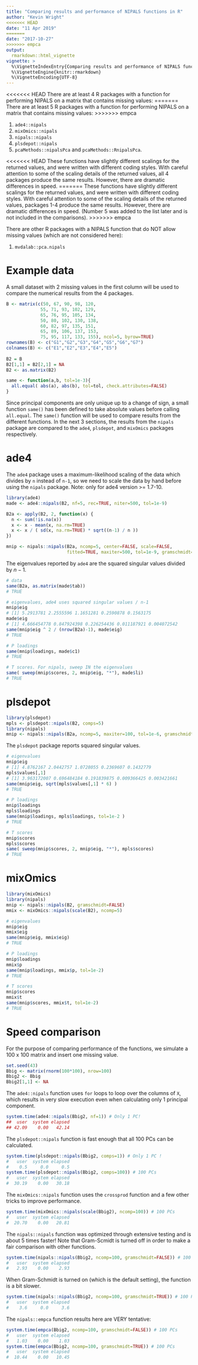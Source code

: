 ```yaml
---
title: "Comparing results and performance of NIPALS functions in R"
author: "Kevin Wright"
<<<<<<< HEAD
date: "11 Apr 2019"
=======
date: "2017-10-27"
>>>>>>> empca
output:
  rmarkdown::html_vignette
vignette: >
  %\VignetteIndexEntry{Comparing results and performance of NIPALS functions in R}
  %\VignetteEngine{knitr::rmarkdown} 
  %\VignetteEncoding{UTF-8}
---
```


<<<<<<< HEAD
There are at least 4 R packages with a function for performing NIPALS on a matrix that contains missing values:
=======
There are at least 5 R packages with a function for performing NIPALS on a matrix that contains missing values:
>>>>>>> empca

1. `ade4::nipals`
2. `mixOmics::nipals`
3. `nipals::nipals`
4. `plsdepot::nipals`
5. `pcaMethods::nipalsPca` and `pcaMethods::RnipalsPca`.

<<<<<<< HEAD
These functions have slightly different scalings for the returned values, and were written with different coding styles. With careful attention to some of the scaling details of the returned values, all 4 packages produce the same results.  However, there are dramatic differences in speed.
=======
These functions have slightly different scalings for the returned values, and were written with different coding styles. With careful attention to some of the scaling details of the returned values, packages 1-4 produce the same results.  However, there are dramatic differences in speed. (Number 5 was added to the list later and is not included in the comparisons).
>>>>>>> empca

There are other R packages with a NIPALS function that do NOT allow missing values (which are not considered here):

1. `mvdalab::pca.nipals`

# Example data

A small dataset with 2 missing values in the first column will be used to compare the numerical results from the 4 packages.

```r
B <- matrix(c(50, 67, 90, 98, 120,
             55, 71, 93, 102, 129,
             65, 76, 95, 105, 134,
             50, 80, 102, 130, 138,
             60, 82, 97, 135, 151,
             65, 89, 106, 137, 153,
             75, 95, 117, 133, 155), ncol=5, byrow=TRUE)
rownames(B) <- c("G1","G2","G3","G4","G5","G6","G7")
colnames(B) <- c("E1","E2","E3","E4","E5")
 
B2 = B
B2[1,1] = B2[2,1] = NA
B2 <- as.matrix(B2)

same <- function(a,b, tol=1e-3){
  all.equal( abs(a), abs(b), tol=tol, check.attributes=FALSE)
}
```

Since principal components are only unique up to a change of sign, a small function `same()` has been defined to take absolute values before calling `all.equal`. The `same()` function will be used to compare results from the different functions.  In the next 3 sections, the results from the `nipals` package are compared to the `ade4`, `plsdepot`, and `mixOmics` packages respectively.

# ade4

The `ade4` package uses a maximum-likelihood scaling of the data which divides by `n` instead of `n-1`, so we need to scale the data by hand before using the `nipals` package. Note: only for ade4 version >= 1.7-10.

```r
library(ade4)
made <- ade4::nipals(B2, nf=5, rec=TRUE, niter=500, tol=1e-9)

B2a <- apply(B2, 2, function(x) {
  n <- sum(!is.na(x))
  x <- x - mean(x, na.rm=TRUE)
  x <- x / ( sd(x, na.rm=TRUE) * sqrt((n-1) / n ))
})

mnip <- nipals::nipals(B2a, ncomp=5, center=FALSE, scale=FALSE, 
                       fitted=TRUE, maxiter=500, tol=1e-9, gramschmidt=FALSE)
```

The eigenvalues reported by `ade4` are the squared singular values divided by $n-1$.

```r
# data
same(B2a, as.matrix(made$tab))
# TRUE

# eigenvalues, ade4 uses squared singular values / n-1
mnip$eig
# [1] 5.2913781 2.2555596 1.1651281 0.2590878 0.1563175
made$eig
# [1] 4.666454778 0.847924398 0.226254436 0.011187921 0.004072542
same(mnip$eig ^ 2 / (nrow(B2a)-1), made$eig)
# TRUE

# P loadings
same(mnip$loadings, made$c1)
# TRUE

# T scores. For nipals, sweep IN the eigenvalues
same( sweep(mnip$scores, 2, mnip$eig, "*"), made$li)
# TRUE

```

# plsdepot

```r
library(plsdepot)
mpls <- plsdepot::nipals(B2, comps=5)
library(nipals)
mnip <- nipals::nipals(B2a, ncomp=5, maxiter=100, tol=1e-6, gramschmidt=FALSE)
```

The `plsdepot` package reports squared singular values.

```r
# eigenvalues
mnip$eig
# [1] 4.8762167 2.0442757 1.0728055 0.2369607 0.1432779
mpls$values[,1]
# [1] 3.963172007 0.696484184 0.191839875 0.009366425 0.003421661
same(mnip$eig, sqrt(mpls$values[,1] * 6) )
# TRUE

# P loadings
mnip$loadings
mpls$loadings
same(mnip$loadings, mpls$loadings, tol=1e-2 )
# TRUE

# T scores
mnip$scores
mpls$scores
same( sweep(mnip$scores, 2, mnip$eig, "*"), mpls$scores)
# TRUE
```

# mixOmics

```r
library(mixOmics)
library(nipals)
mnip <- nipals::nipals(B2, gramschmidt=FALSE)
mmix <- mixOmics::nipals(scale(B2), ncomp=5)
```

```r
# eigenvalues
mnip$eig
mmix$eig
same(mnip$eig, mmix$eig)
# TRUE

# P loadings
mnip$loadings
mmix$p
same(mnip$loadings, mmix$p, tol=1e-2)
# TRUE

# T scores
mnip$scores
mmix$t
same(mnip$scores, mmix$t, tol=1e-2)
# TRUE
```

# Speed comparison

For the purpose of comparing performance of the functions, we simulate a 100 x 100 matrix and insert one missing value.

```r
set.seed(43)
Bbig <- matrix(rnorm(100*100), nrow=100)
Bbig2 <- Bbig
Bbig2[1,1] <- NA
```

The `ade4::nipals` function uses `for` loops to loop over the columns of `X`, which results in very slow execution even when calculating only 1 principal component.

```r
system.time(ade4::nipals(Bbig2, nf=1)) # Only 1 PC!
##  user  system elapsed 
## 42.09    0.00   42.14 
```

The `plsdepot::nipals` function is fast enough that all 100 PCs can be calculated.

```r
system.time(plsdepot::nipals(Bbig2, comps=1)) # Only 1 PC !
#   user  system elapsed 
#    0.5     0.0     0.5
system.time(plsdepot::nipals(Bbig2, comps=100)) # 100 PCs
#   user  system elapsed 
#  30.19    0.00   30.18 
```

The `mixOmics::nipals` function uses the `crossprod` function and a few other tricks to improve performance.

```r
system.time(mixOmics::nipals(scale(Bbig2), ncomp=100)) # 100 PCs
#   user  system elapsed 
#  20.70    0.00   20.81 
```

The `nipals::nipals` function was optimized through extensive testing and is about 5 times faster! Note that Gram-Scmidt is turned off in order to make a fair comparison with other functions.

```r
system.time(nipals::nipals(Bbig2, ncomp=100, gramschmidt=FALSE)) # 100 PCs
#   user  system elapsed 
#   2.93    0.00    2.93
```

When Gram-Schmidt is turned on (which is the default setting), the function is a bit slower.

```r
system.time(nipals::nipals(Bbig2, ncomp=100, gramschmidt=TRUE)) # 100 PCs
#   user  system elapsed 
#    3.6     0.0     3.6 
```

The `nipals::empca` function results here are VERY tentative:
```r
system.time(empca(Bbig2, ncomp=100, gramschmidt=FALSE)) # 100 PCs
#   user  system elapsed 
#   1.03    0.00    1.03 
system.time(empca(Bbig2, ncomp=100, gramschmidt=TRUE)) # 100 PCs
#   user  system elapsed 
#  10.44    0.00   10.45 
```
